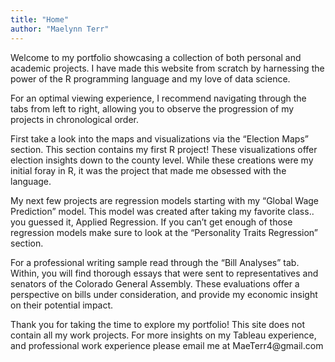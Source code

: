 ---
title: "Home"
author: "Maelynn Terr"
---


Welcome to my portfolio showcasing a collection of both personal and academic projects. I have made this website from scratch by harnessing the power of the R programming language and my love of data science.

For an optimal viewing experience, I recommend navigating through the tabs from left to right, allowing you to observe the progression of my projects in chronological order.

First take a look into the maps and visualizations via the "Election Maps" section. This section contains my first R project! These visualizations offer election insights down to the county level. While these creations were my initial foray in R, it was the project that made me obsessed with the language.

My next few projects are regression models starting with my "Global Wage Prediction" model. This model was created after taking my favorite class.. you guessed it, Applied Regression. If you can't get enough of those regression models make sure to look at  the "Personality Traits Regression" section.  

For a professional writing sample read through the "Bill Analyses" tab. Within, you will find thorough essays that were sent to representatives and senators of the Colorado General Assembly. These evaluations offer a perspective on bills under consideration, and provide my economic insight on their potential impact.

Thank you for taking the time to explore my portfolio! This site does not contain all my work projects. For more insights on my Tableau experience, and professional work experience please  email me at MaeTerr4@gmail.com 



<!-- Hello to my many many viewers. So you are interested in my quirky little personal and academic projects. First recognize, damn this girl built her own website from scratch in R. Pretty sleek, I know. For the optimal viewing experience I recommend selecting tabs left to right so you can see my glow up (they go from oldest to newest). -->

<!-- If you want to stimulate your eyes with wonderful maps and powerful visuals go click on the Election Maps. These visuals drill all the way down to the county! Don't judge TOO hard though because this was my very first R project. This project that made me fall deeply in love with R... so you can judge a little. Not me... the maps. Well maybe me too. -->

<!-- I LOVE PREDICTION MODELING! You can see that clearly when you take a trip on down to the Global Wage Prediction model. This model was created after taking my fave class..you guessed it, Applied Regression. If you aren't getting enough models then venture on down to Personality Traits Regression and prepare to get your brain rocked as I analyze your personality traits using ANOTHER REGRESSION MODEL! Don't be insulted when I tell you how much you'll make based on your shitty personality...oop.  -->

<!-- Finally I welcome you to take a look at the Bill Analyses tab. This tab includes essays that I sent to the Representatives and Senators of the General Assembly in Colorado. They are thorough evaluations of bills that were under consideration and have my economist opinion on whether they should be passed or not. Read these to get a sense of my professional, straight to the point writing... unlike this bio. -->

<!-- Keep in mind, stats is not just a hobby, it's a lifestyle. Not only do I often mistakenly refer to people as points and my friend groups as samples, but at night I dream of evaluating data sets with a perfectly normal bell curve where 68% of the points within one standard deviation from the mean. Gauss is there looking down on me, proud as can be, hyping up my oh so sexy bell curves. -->

<!-- *Soon to come is a gallery of crosswords so prepare your mind to eventually get rocked with some stimulating clues and epic answers. -->
